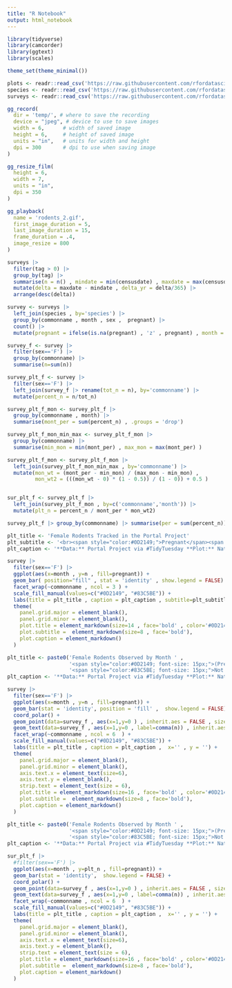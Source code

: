 ```yaml
---
title: "R Notebook"
output: html_notebook
---
```




```r
library(tidyverse)
library(camcorder)
library(ggtext)
library(scales)

theme_set(theme_minimal())
```



```r
plots <- readr::read_csv('https://raw.githubusercontent.com/rfordatascience/tidytuesday/master/data/2023/2023-05-02/plots.csv')
species <- readr::read_csv('https://raw.githubusercontent.com/rfordatascience/tidytuesday/master/data/2023/2023-05-02/species.csv')
surveys <- readr::read_csv('https://raw.githubusercontent.com/rfordatascience/tidytuesday/master/data/2023/2023-05-02/surveys.csv')
```


```r
gg_record(
  dir = 'temp/', # where to save the recording
  device = "jpeg", # device to use to save images
  width = 6,      # width of saved image
  height = 6,     # height of saved image
  units = "in",   # units for width and height
  dpi = 300       # dpi to use when saving image
)
```


```r
gg_resize_film(
  height = 6,
  width = 7,
  units = "in",
  dpi = 350
)
```



```r
gg_playback(
  name = 'rodents_2.gif',
  first_image_duration = 5,
  last_image_duration = 15,
  frame_duration = .4,
  image_resize = 800
)
```


```r
surveys |>
  filter(tag > 0) |>
  group_by(tag) |>
  summarise(n = n() , mindate = min(censusdate) , maxdate = max(censusdate) ) |>
  mutate(delta = maxdate - mindate , delta_yr = delta/365) |>
  arrange(desc(delta))
```



```r
survey <- surveys |>
  left_join(species , by='species') |>
  group_by(commonname , month , sex ,  pregnant) |>
  count() |>
  mutate(pregnant = ifelse(is.na(pregnant) , 'z' , pregnant) , month = as.factor(month))
```

```r
survey_f <- survey |>
  filter(sex=='F') |>
  group_by(commonname) |>
  summarise(n=sum(n))
```


```r
survey_plt_f <- survey |>
  filter(sex=='F') |>
  left_join(survey_f |> rename(tot_n = n), by='commonname') |>
  mutate(percent_n = n/tot_n) 
```


```r
survey_plt_f_mon <- survey_plt_f |>
  group_by(commonname , month) |>
  summarise(mont_per = sum(percent_n) , .groups = 'drop') 

survey_plt_f_mon_min_max <- survey_plt_f_mon |>
  group_by(commonname) |>
  summarise(min_mon = min(mont_per) , max_mon = max(mont_per) )

survey_plt_f_mon <- survey_plt_f_mon |>
  left_join(survey_plt_f_mon_min_max , by='commonname') |>
  mutate(mon_wt = (mont_per - min_mon) / (max_mon - min_mon) , 
         mon_wt2 = (((mon_wt - 0) * (1 - 0.5)) / (1 - 0)) + 0.5 )


sur_plt_f <- survey_plt_f |>
  left_join(survey_plt_f_mon , by=c('commonname','month')) |>
  mutate(plt_n = percent_n / mont_per * mon_wt2)

```


```r
survey_plt_f |> group_by(commonname) |> summarise(per = sum(percent_n))
```




```r
plt_title <- 'Female Rodents Tracked in the Portal Project'
plt_subtitle <- '<br><span style="color:#0D2149;">Pregnant</span><span style="color:#83C5BE;">Not Pregnant</span><br>'
plt_caption <- '**Data:** Portal Project via #TidyTuesday **Plot:** Nat Rivera @Itsnatrivera'

survey |>
  filter(sex=='F') |>
  ggplot(aes(x=month , y=n , fill=pregnant)) +
  geom_bar( position="fill" , stat = 'identity' , show.legend = FALSE) +
  facet_wrap(~commonname , ncol = 3 ) +
  scale_fill_manual(values=c("#0D2149", "#83C5BE")) +
  labs(title = plt_title , caption = plt_caption , subtitle=plt_subtitle , x='' , y = '') +
  theme(
    panel.grid.major = element_blank(),
    panel.grid.minor = element_blank(),
    plot.title = element_markdown(size=14 , face='bold' , color='#0D2149'),
    plot.subtitle =  element_markdown(size=8 , face='bold'),
    plot.caption = element_markdown()
  )
```


```r
plt_title <- paste0('Female Rodents Observed by Month ' , 
                    '<span style="color:#0D2149; font-size: 15px;">(Pregnant vs. </span>',
                    '<span style="color:#83C5BE; font-size: 15px;">Not Pregnant)</span>')
plt_caption <- '**Data:** Portal Project via #TidyTuesday **Plot:** Nat Rivera @Itsnatrivera'

survey |>
  filter(sex=='F') |>
  ggplot(aes(x=month , y=n , fill=pregnant)) +
  geom_bar(stat = 'identity', position = 'fill' ,  show.legend = FALSE) +
  coord_polar() +
  geom_point(data=survey_f , aes(x=1,y=0 ) , inherit.aes = FALSE , size = 10 , color='white') +
  geom_text(data=survey_f , aes(x=1,y=0 , label=comma(n)) , inherit.aes = FALSE , size=2.5) +
  facet_wrap(~commonname , ncol = 6  ) +
  scale_fill_manual(values=c("#0D2149", "#83C5BE")) +
  labs(title = plt_title , caption = plt_caption ,  x='' , y = '') +
  theme(
    panel.grid.major = element_blank(),
    panel.grid.minor = element_blank(),
    axis.text.x = element_text(size=6),
    axis.text.y = element_blank(),
    strip.text = element_text(size = 6),
    plot.title = element_markdown(size=16 , face='bold' , color='#0D2149'),
    plot.subtitle =  element_markdown(size=8 , face='bold'),
    plot.caption = element_markdown()
  )
```



```r
plt_title <- paste0('Female Rodents Observed by Month ' , 
                    '<span style="color:#0D2149; font-size: 15px;">(Pregnant vs. </span>',
                    '<span style="color:#83C5BE; font-size: 15px;">Not Pregnant)</span>')
plt_caption <- '**Data:** Portal Project via #TidyTuesday **Plot:** Nat Rivera @Itsnatrivera'

sur_plt_f |>
  #filter(sex=='F') |>
  ggplot(aes(x=month , y=plt_n , fill=pregnant)) +
  geom_bar(stat = 'identity',  show.legend = FALSE) +
  coord_polar() +
  geom_point(data=survey_f , aes(x=1,y=0 ) , inherit.aes = FALSE , size = 4 , color='white' , alpha=0.75) +
  geom_text(data=survey_f , aes(x=1,y=0 , label=comma(n)) , inherit.aes = FALSE , size=1.5) +
  facet_wrap(~commonname , ncol = 6  ) +
  scale_fill_manual(values=c("#0D2149", "#83C5BE")) +
  labs(title = plt_title , caption = plt_caption ,  x='' , y = '') +
  theme(
    panel.grid.major = element_blank(),
    panel.grid.minor = element_blank(),
    axis.text.x = element_text(size=6),
    axis.text.y = element_blank(),
    strip.text = element_text(size = 6),
    plot.title = element_markdown(size=16 , face='bold' , color='#0D2149'),
    plot.subtitle =  element_markdown(size=8 , face='bold'),
    plot.caption = element_markdown()
  )
```




```r

```




```r

```

